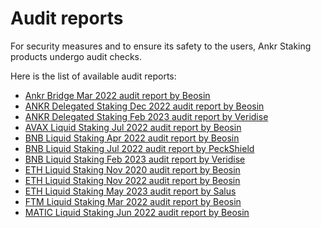 # Audit reports

For security measures and to ensure its safety to the users, Ankr Staking products undergo audit checks.

Here is the list of available audit reports:
* [Ankr Bridge Mar 2022 audit report by Beosin](https://assets.ankr.com/earn/ankr_bridge_security_audit.pdf)
* [ANKR Delegated Staking Dec 2022 audit report by Beosin](https://assets.ankr.com/staking/smart_contract_security_audit.pdf)
* [ANKR Delegated Staking Feb 2023 audit report by Veridise](https://assets.ankr.com/staking/ankr_delegated_staking_audit_veridise.pdf)
* [AVAX Liquid Staking Jul 2022 audit report by Beosin](https://assets.ankr.com/staking/smart_contract_security_audit_avax_beosin.pdf)
* [BNB Liquid Staking Apr 2022 audit report by Beosin](http://assets.ankr.com/earn/smart_contract_security_audit_bnb.pdf)
* [BNB Liquid Staking Jul 2022 audit report by PeckShield](https://assets.ankr.com/staking/smart_contract_security_audit_bnb_peckshield.pdf)
* [BNB Liquid Staking Feb 2023 audit report by Veridise](https://assets.ankr.com/staking/smart_contract_security_audit_ankrbnb_veridise_feb_2023.pdf)
* [ETH Liquid Staking Nov 2020 audit report by Beosin](https://assets.ankr.com/files/stkr_smart_contract_auditing_report.pdf)
* [ETH Liquid Staking Nov 2022 audit report by Beosin](https://assets.ankr.com/staking/smart_contract_security_audit_aeth_beosin.pdf)
* [ETH Liquid Staking May 2023 audit report by Salus](https://assets.ankr.com/staking/smart_contract_security_audit_ankreth_salus.pdf)
* [FTM Liquid Staking Mar 2022 audit report by Beosin](http://assets.ankr.com/earn/smart_contract_security_audit_ftm.pdf)
* [MATIC Liquid Staking Jun 2022 audit report by Beosin](https://assets.ankr.com/staking/smart_contract_security_audit_matic.pdf)